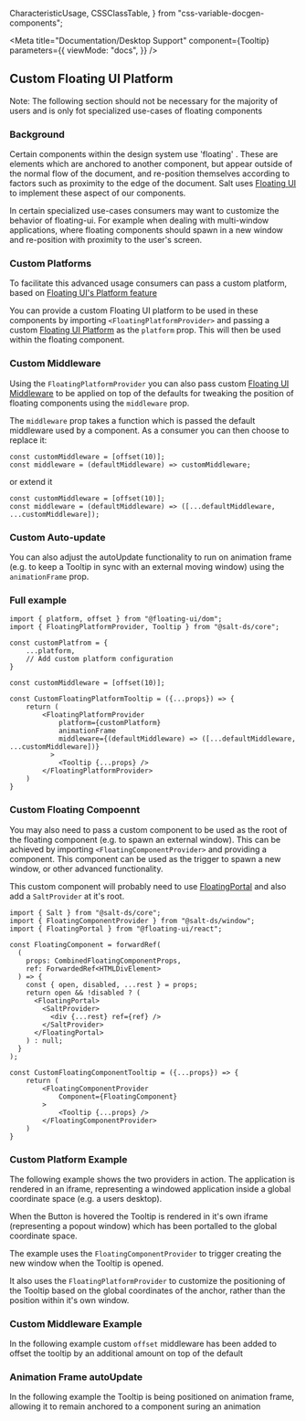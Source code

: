   CharacteristicUsage,
  CSSClassTable,
} from "css-variable-docgen-components";

<Meta
  title="Documentation/Desktop Support"
  component={Tooltip}
  parameters={{
    viewMode: "docs",
  }}
/>

## Custom Floating UI Platform

Note: The following section should not be necessary for the majority of users and is only fot specialized use-cases of floating components

### Background

Certain components within the design system use 'floating' . These are elements which are anchored to another component, but appear outside of the normal flow of the document, and re-position themselves according to factors such as proximity to the edge of the document. Salt uses [Floating UI](https://floating-ui.com) to implement these aspect of our components.

In certain specialized use-cases consumers may want to customize the behavior of floating-ui. For example when dealing with multi-window applications, where floating components should spawn in a new window and re-position with proximity to the user's screen.

### Custom Platforms

To facilitate this advanced usage consumers can pass a custom platform, based on [Floating UI's Platform feature](https://floating-ui.com/docs/platform)

You can provide a custom Floating UI platform to be used in these components by importing `<FloatingPlatformProvider>` and passing a custom [Floating UI Platform](https://floating-ui.com/docs/platform) as the `platform` prop. This will then be used within the floating component.

### Custom Middleware

Using the `FloatingPlatformProvider` you can also pass custom [Floating UI Middleware](https://floating-ui.com/docs/middleware) to be applied on top of the defaults for tweaking the position of floating components using the `middleware` prop.

The `middleware` prop takes a function which is passed the default middleware used by a component. As a consumer you can then choose to replace it:

```
const customMiddleware = [offset(10)];
const middleware = (defaultMiddleware) => customMiddleware;

```

or extend it

```
const customMiddleware = [offset(10)];
const middleware = (defaultMiddleware) => ([...defaultMiddleware, ...customMiddleware]);

```

### Custom Auto-update

You can also adjust the autoUpdate functionality to run on animation frame (e.g. to keep a Tooltip in sync with an external moving window) using the `animationFrame` prop.

### Full example

```
import { platform, offset } from "@floating-ui/dom";
import { FloatingPlatformProvider, Tooltip } from "@salt-ds/core";

const customPlatfrom = {
    ...platform,
    // Add custom platform configuration
}

const customMiddleware = [offset(10)];

const CustomFloatingPlatformTooltip = ({...props}) => {
    return (
        <FloatingPlatformProvider
            platform={customPlatform}
            animationFrame
            middleware={(defaultMiddleware) => ([...defaultMiddleware, ...customMiddleware])}
          >
            <Tooltip {...props} />
        </FloatingPlatformProvider>
    )
}

```

### Custom Floating Compoennt

You may also need to pass a custom component to be used as the root of the floating component (e.g. to spawn an external window). This can be achieved by importing `<FloatingComponentProvider>` and providing a component. This component can be used as the trigger to spawn a new window, or other advanced functionality.

This custom component will probably need to use [FloatingPortal](https://floating-ui.com/docs/FloatingPortal) and also add a `SaltProvider` at it's root.

```
import { Salt } from "@salt-ds/core";
import { FloatingComponentProvider } from "@salt-ds/window";
import { FloatingPortal } from "@floating-ui/react";
```

```
const FloatingComponent = forwardRef(
  (
    props: CombinedFloatingComponentProps,
    ref: ForwardedRef<HTMLDivElement>
  ) => {
    const { open, disabled, ...rest } = props;
    return open && !disabled ? (
      <FloatingPortal>
        <SaltProvider>
          <div {...rest} ref={ref} />
        </SaltProvider>
      </FloatingPortal>
    ) : null;
  }
);

const CustomFloatingComponentTooltip = ({...props}) => {
    return (
        <FloatingComponentProvider
            Component={FloatingComponent}
        >
            <Tooltip {...props} />
        </FloatingComponentProvider>
    )
}
```

### Custom Platform Example

The following example shows the two providers in action. The application is rendered in an iframe, representing a windowed application inside a global coordinate space (e.g. a users desktop).

When the Button is hovered the Tooltip is rendered in it's own iframe (representing a popout window) which has been portalled to the global coordinate space.

The example uses the `FloatingComponentProvider` to trigger creating the new window when the Tooltip is opened.

It also uses the `FloatingPlatformProvider` to customize the positioning of the Tooltip based on the global coordinates of the anchor, rather than the position within it's own window.

<Canvas>
  <Story id="core-floating-platform--custom-floating-ui-platform" />
</Canvas>

### Custom Middleware Example

In the following example custom `offset` middleware has been added to offset the tooltip by an additional amount on top of the default

<Canvas>
  <Story id="core-floating-platform--custom-middleware" />
</Canvas>

### Animation Frame autoUpdate

In the following example the Tooltip is being positioned on animation frame, allowing it to remain anchored to a component suring an animation

<Canvas>
  <Story id="core-floating-platform--animation-frame" />
</Canvas>
